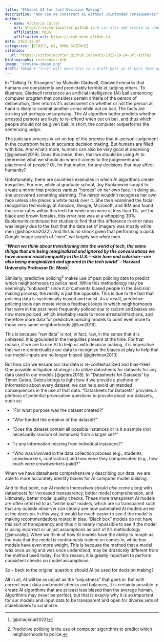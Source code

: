 ```yaml
---
title: "Ethical AI for Just Decision Making"
description: "How can we construct AI without unintended consequences?"
author:
  - name: Victoria Cutler
    url: https://victoriacutler.github.io # can also add orchid id under here
    affiliation: MEDS 
    affiliation-url: https://ucsb-meds.github.io
date: 2022-12-07
categories: [ETHICS, AI, OPEN SCIENCE]
citation:
  url: https://victoriacutler.github.io/posts/2022-10-24-url-title/
bibliography: references.bib
image: "preview-image.png"
draft: false # "true" will mean this is a draft post so it wont show up on my site
---
```


In "Talking To Strangers" by Malcolm Gladwell, Gladwell remarks that humans are consistently and predictably terrible at judging others. To illustrate, Gladwell references an artificial intelligence (AI) bail sentencing computer program that considers certain criteria of the person of deliberation, then returns it's assessment on whether or not the person at hand is likely to commit another crime while out on bail. The facts are striking yet perhaps unsurprising. The AI algorithm better predicts whether arrested persons are likely to re-offend when out on bail, and thus which people should not be given bail. In short, the computer outperforms the sentencing judge.

The judiciary process is set on top of the premise that in-person-judgement in the courtroom helps in accurate decision making. But humans are filled with bias. And what's more, humans can also be very good at deceiving [@gladwell2019]. Does this mean, then, that we should be using AI to determine what we should do when it comes to the judgement and placement of people? Or, for that matter, for any decisions that may affect humanity?

Unfortunately, there are countless examples in which AI algorithms create inequities. For one, while at graduate school, Joy Buolamwini sought to create a mirror that projects various "heroes" on her own face. In doing so, she uncovered something alarming. The mirror wouldn't recognize her own face unless she placed a white mask over it. She then examined the facial recognition technology at Amazon, Google, Microsoft, and IBM and found that error rates within this tech for white men were at less than 1%, yet for black and brown females, this error rate was at a whopping 30%. Buolamwini continued her studies to find that this difference in error rates was largely due to the fact that the data set of imagery was mostly white men [@shacknai2022]. And this is no shock given that performing a quick Google image search of "men", we largely see *white* men.

***"When we think about transitioning into the world of tech, the same things that are being marginalized and ignored by the conversations we have around racial inequality in the U.S.---skin tone and colorism---are also being marginalized and ignored in the tech world**"* **- Harvard University Professor** **Dr. Monk**[^1]

[^1]: [@shacknai2022]

Similarly, predictive policing[^2] makes use of past policing data to predict which neighborhoods to police next. While this methodology may be seemingly "unbiased" since it circumvents biased people in the decision making process, the reality is just the opposite. This is due to the fact that policing data is systemically biased and racist. As a result, predictive policing tools can create vicious feedback loops in which neighborhoods that were in the past more frequently policed due to racism and biases are now more policed, which inevitably leads to more arrests/infractions, and therefore more data for predictive policing models to point even more to those very same neighborhoods [@lum2016].

[^2]: Predictive policing is the use of computer algorithms to predict which neighborhoods to police.

This is because "raw data" is not, in fact, raw, in the sense that it is unbiased. It is grounded in the inequities present at the time. For that reason, if we are to use AI to help us with decision making, it is imperative that we re-contextualize our data to recognize the biases at play to help that our model-inputs are no longer biased [@gitelman2013].

But how can we ensure our raw data is re-contextualized and bias-free? One possible mitigation strategy is to utilize datasheets for datasets for any data used in our models [@gebru2018]. In "Datasheets for Datasets" by Timnit Gebru, Gebru brings to light how if we provide a plethora of information about every dataset, we can help avoid unintended consequences in the use of that data. "Datasheets for Datasets" provides a plethora of potential provocative questions to provide about our datasets, such as:

-   "For what purpose was the dataset created?"

-   "Who funded the creation of the dataset?"

-   "Does the dataset contain all possible instances or is it a sample (not necessarily random of instances) from a larger set?"

-   "Is any information missing from individual instances?"

-   "Who was involved in the data collection process (e.g., students, crowdworkers, contractors) and how were they compensated (e.g., how much were crowdworkers paid)?"

When we have datasheets comprehensively describing our data, we are able to more accurately identify biases for AI computer model building.

And to that point, our AI models themselves should *also* come along with datasheets for increased transparency, better model comprehension, and ultimately, better model quality checks. These more transparent AI models are often referred to as "white box" models, which are so transparent such that any outside observer can clearly see how automated AI models arrive at the decision. In this way, it would be much easier to see if the model is making recommendations rooted in bias. "Black box" models do not have this sort of transparency and thus it is nearly impossible to see if the model is using incorrect or unjust assumptions as part of it's methodology [@mcnally]. When we think of how AI models have the ability to morph as the data that the model is continuously trained on comes in, white box models have even more weight. This is because the method that a model was once using and was once understood, may be drastically different from the method used today. For this reason, it is greatly important to perform consistent checks on model assumptions.

So - back to the original question: should AI be used for decision making?

All in all, AI will be as unjust as the "unjustness" that goes in. But with correct input data and model checks and balances, it is certainly possible to create AI algorithms that are at least less biased than the average human. Algorithms may never be perfect, but that is exactly why it is so important for our models and input data to be transparent and open for diverse sets of stakeholders to scrutinize.
